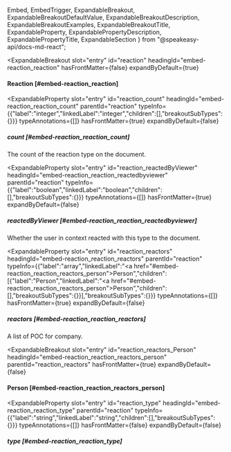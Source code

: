   Embed,
  EmbedTrigger,
  ExpandableBreakout,
  ExpandableBreakoutDefaultValue,
  ExpandableBreakoutDescription,
  ExpandableBreakoutExamples,
  ExpandableBreakoutTitle,
  ExpandableProperty,
  ExpandablePropertyDescription,
  ExpandablePropertyTitle,
  ExpandableSection
} from "@speakeasy-api/docs-md-react";

<ExpandableSection>

<ExpandableBreakout
  slot="entry"
  id="reaction"
  headingId="embed-reaction_reaction"
  hasFrontMatter={false}
  expandByDefault={true}
>

<ExpandableBreakoutTitle slot="title">

#### Reaction [#embed-reaction_reaction]

</ExpandableBreakoutTitle>

<ExpandableBreakoutDescription slot="description">

</ExpandableBreakoutDescription>

<ExpandableBreakoutExamples slot="examples">

</ExpandableBreakoutExamples>

<ExpandableBreakoutDefaultValue slot="defaultValue">

</ExpandableBreakoutDefaultValue>

</ExpandableBreakout>

<ExpandableProperty
  slot="entry"
  id="reaction_count"
  headingId="embed-reaction_reaction_count"
  parentId="reaction"
  typeInfo={{"label":"integer","linkedLabel":"integer","children":[],"breakoutSubTypes":{}}}
  typeAnnotations={[]}
  hasFrontMatter={true}
  expandByDefault={false}
>

<ExpandablePropertyTitle slot="title">

##### count [#embed-reaction_reaction_count]

</ExpandablePropertyTitle>

<ExpandablePropertyDescription slot="description">

The count of the reaction type on the document.

</ExpandablePropertyDescription>

</ExpandableProperty>

<ExpandableProperty
  slot="entry"
  id="reaction_reactedByViewer"
  headingId="embed-reaction_reaction_reactedbyviewer"
  parentId="reaction"
  typeInfo={{"label":"boolean","linkedLabel":"boolean","children":[],"breakoutSubTypes":{}}}
  typeAnnotations={[]}
  hasFrontMatter={true}
  expandByDefault={false}
>

<ExpandablePropertyTitle slot="title">

##### reactedByViewer [#embed-reaction_reaction_reactedbyviewer]

</ExpandablePropertyTitle>

<ExpandablePropertyDescription slot="description">

Whether the user in context reacted with this type to the document.

</ExpandablePropertyDescription>

</ExpandableProperty>

<ExpandableProperty
  slot="entry"
  id="reaction_reactors"
  headingId="embed-reaction_reaction_reactors"
  parentId="reaction"
  typeInfo={{"label":"array","linkedLabel":"<a href=\"#embed-reaction_reaction_reactors_person\">Person</a>","children":[{"label":"Person","linkedLabel":"<a href=\"#embed-reaction_reaction_reactors_person\">Person</a>","children":[],"breakoutSubTypes":{}}],"breakoutSubTypes":{}}}
  typeAnnotations={[]}
  hasFrontMatter={true}
  expandByDefault={false}
>

<ExpandablePropertyTitle slot="title">

##### reactors [#embed-reaction_reaction_reactors]

</ExpandablePropertyTitle>

<ExpandablePropertyDescription slot="description">

A list of POC for company.

</ExpandablePropertyDescription>

</ExpandableProperty>

<ExpandableBreakout
  slot="entry"
  id="reaction_reactors_Person"
  headingId="embed-reaction_reaction_reactors_person"
  parentId="reaction_reactors"
  hasFrontMatter={true}
  expandByDefault={false}
>

<ExpandableBreakoutTitle slot="title">

#### Person [#embed-reaction_reaction_reactors_person]

</ExpandableBreakoutTitle>

<ExpandableBreakoutDescription slot="description">

</ExpandableBreakoutDescription>

<ExpandableBreakoutExamples slot="examples">

</ExpandableBreakoutExamples>

<ExpandableBreakoutDefaultValue slot="defaultValue">

</ExpandableBreakoutDefaultValue>

<Embed slot="embed">

<EmbedTrigger slot="trigger" embedTitle="Person" triggerText="View Person details">

<Embedperson />

</EmbedTrigger>

</Embed>

</ExpandableBreakout>

<ExpandableProperty
  slot="entry"
  id="reaction_type"
  headingId="embed-reaction_reaction_type"
  parentId="reaction"
  typeInfo={{"label":"string","linkedLabel":"string","children":[],"breakoutSubTypes":{}}}
  typeAnnotations={[]}
  hasFrontMatter={false}
  expandByDefault={false}
>

<ExpandablePropertyTitle slot="title">

##### type [#embed-reaction_reaction_type]

</ExpandablePropertyTitle>

</ExpandableProperty>

</ExpandableSection>